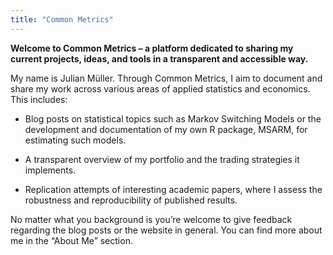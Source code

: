 ```yaml
---
title: "Common Metrics"
---
```


**Welcome to Common Metrics – a platform dedicated to sharing my current projects, ideas, and tools in a transparent and accessible way.**

My name is Julian Müller. Through Common Metrics, I aim to document and share my work across various areas of applied statistics and economics. This includes:

-   Blog posts on statistical topics such as Markov Switching Models or the development and documentation of my own R package, MSARM, for estimating such models.

-   A transparent overview of my portfolio and the trading strategies it implements.

-   Replication attempts of interesting academic papers, where I assess the robustness and reproducibility of published results.

No matter what you background is you're welcome to give feedback regarding the blog posts or the website in general. You can find more about me in the "About Me" section.
